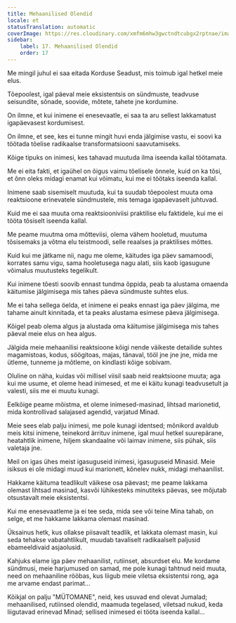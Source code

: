 ```yaml
---
title: Mehaanilised Olendid
locale: et
statusTranslation: automatic
coverImage: https://res.cloudinary.com/xmfm6mhw3gwctndtcubgx2rptnae/image/upload/v1740468922/small_cover_tratado_de_psicologia_revolucionaria_a4c0dca4e0.webp
sidebar:
    label: 17. Mehaanilised Olendid
    order: 17
---
```

Me mingil juhul ei saa eitada Korduse Seadust, mis toimub igal hetkel meie elus.

Tõepoolest, igal päeval meie eksistentsis on sündmuste, teadvuse seisundite, sõnade, soovide, mõtete, tahete jne kordumine.

On ilmne, et kui inimene ei enesevaatle, ei saa ta aru sellest lakkamatust igapäevasest kordumisest.

On ilmne, et see, kes ei tunne mingit huvi enda jälgimise vastu, ei soovi ka töötada tõelise radikaalse transformatsiooni saavutamiseks.

Kõige tipuks on inimesi, kes tahavad muutuda ilma iseenda kallal töötamata.

Me ei eita fakti, et igaühel on õigus vaimu tõelisele õnnele, kuid on ka tõsi, et õnn oleks midagi enamat kui võimatu, kui me ei töötaks iseenda kallal.

Inimene saab sisemiselt muutuda, kui ta suudab tõepoolest muuta oma reaktsioone erinevatele sündmustele, mis temaga igapäevaselt juhtuvad.

Kuid me ei saa muuta oma reaktsiooniviisi praktilise elu faktidele, kui me ei tööta tõsiselt iseenda kallal.

Me peame muutma oma mõtteviisi, olema vähem hooletud, muutuma tõsisemaks ja võtma elu teistmoodi, selle reaalses ja praktilises mõttes.

Kuid kui me jätkame nii, nagu me oleme, käitudes iga päev samamoodi, korrates samu vigu, sama hooletusega nagu alati, siis kaob igasugune võimalus muutusteks tegelikult.

Kui inimene tõesti soovib ennast tundma õppida, peab ta alustama omaenda käitumise jälgimisega mis tahes päeva sündmuste suhtes elus.

Me ei taha sellega öelda, et inimene ei peaks ennast iga päev jälgima, me tahame ainult kinnitada, et ta peaks alustama esimese päeva jälgimisega.

Kõigel peab olema algus ja alustada oma käitumise jälgimisega mis tahes päeval meie elus on hea algus.

Jälgida meie mehaanilisi reaktsioone kõigi nende väikeste detailide suhtes magamistoas, kodus, söögitoas, majas, tänaval, tööl jne jne jne, mida me ütleme, tunneme ja mõtleme, on kindlasti kõige sobivam.

Oluline on näha, kuidas või millisel viisil saab neid reaktsioone muuta; aga kui me usume, et oleme head inimesed, et me ei käitu kunagi teadvusetult ja valesti, siis me ei muutu kunagi.

Eelkõige peame mõistma, et oleme inimesed-masinad, lihtsad marionetid, mida kontrollivad salajased agendid, varjatud Minad.

Meie sees elab palju inimesi, me pole kunagi identsed; mõnikord avaldub meis kitsi inimene, teinekord ärrituv inimene, igal muul hetkel suurepärane, heatahtlik inimene, hiljem skandaalne või laimav inimene, siis pühak, siis valetaja jne.

Meil on igas ühes meist igasuguseid inimesi, igasuguseid Minasid. Meie isiksus ei ole midagi muud kui marionett, kõnelev nukk, midagi mehaanilist.

Hakkame käituma teadlikult väikese osa päevast; me peame lakkama olemast lihtsad masinad, kasvõi lühikesteks minutiteks päevas, see mõjutab otsustavalt meie eksistentsi.

Kui me enesevaatleme ja ei tee seda, mida see või teine Mina tahab, on selge, et me hakkame lakkama olemast masinad.

Üksainus hetk, kus ollakse piisavalt teadlik, et lakkata olemast masin, kui seda tehakse vabatahtlikult, muudab tavaliselt radikaalselt paljusid ebameeldivaid asjaolusid.

Kahjuks elame iga päev mehaanilist, rutiinset, absurdset elu. Me kordame sündmusi, meie harjumused on samad, me pole kunagi tahtnud neid muuta, need on mehaaniline rööbas, kus liigub meie viletsa eksistentsi rong, aga me arvame endast parimat...

Kõikjal on palju "MÜTOMANE", neid, kes usuvad end olevat Jumalad; mehaanilised, rutiinsed olendid, maamuda tegelased, viletsad nukud, keda liigutavad erinevad Minad; sellised inimesed ei tööta iseenda kallal...

